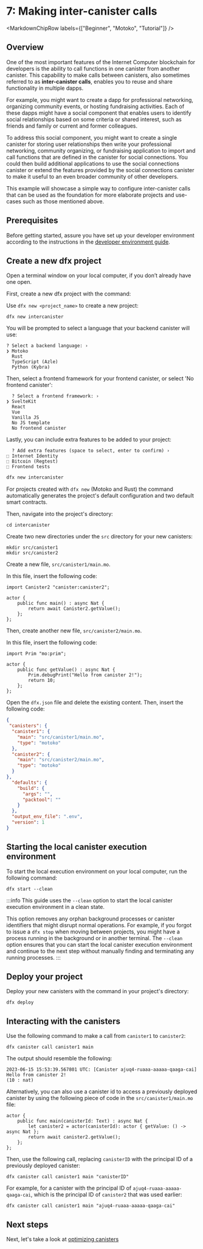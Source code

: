 

# 7: Making inter-canister calls

<MarkdownChipRow labels={["Beginner", "Motoko", "Tutorial"]} />

## Overview
One of the most important features of the Internet Computer blockchain for developers is the ability to call functions in one canister from another canister. This capability to make calls between canisters, also sometimes referred to as **inter-canister calls**, enables you to reuse and share functionality in multiple dapps.

For example, you might want to create a dapp for professional networking, organizing community events, or hosting fundraising activities. Each of these dapps might have a social component that enables users to identify social relationships based on some criteria or shared interest, such as friends and family or current and former colleagues.

To address this social component, you might want to create a single canister for storing user relationships then write your professional networking, community organizing, or fundraising application to import and call functions that are defined in the canister for social connections. You could then build additional applications to use the social connections canister or extend the features provided by the social connections canister to make it useful to an even broader community of other developers.

This example will showcase a simple way to configure inter-canister calls that can be used as the foundation for more elaborate projects and use-cases such as those mentioned above. 

## Prerequisites

Before getting started, assure you have set up your developer environment according to the instructions in the [developer environment guide](/docs/current/developer-docs/backend/motoko/dev-env).

## Create a new dfx project 

Open a terminal window on your local computer, if you don’t already have one open.

First, create a new dfx project with the command:

<Tabs groupId="version">
<TabItem value="0-17-0" label="dfx v0.17.0 or newer" default>

Use `dfx new <project_name>` to create a new project:

```
dfx new intercanister
```

You will be prompted to select a language that your backend canister will use:

```
? Select a backend language: ›  
❯ Motoko
  Rust
  TypeScript (Azle)
  Python (Kybra)
```

Then, select a frontend framework for your frontend canister, or select 'No frontend canister':

```
  ? Select a frontend framework: ›  
❯ SvelteKit
  React
  Vue
  Vanilla JS
  No JS template
  No frontend canister
```

Lastly, you can include extra features to be added to your project:

```
  ? Add extra features (space to select, enter to confirm) ›
⬚ Internet Identity
⬚ Bitcoin (Regtest)
⬚ Frontend tests
```

</TabItem>

<TabItem value="0-16-1" label="dfx v0.16.1 or older" default>

```bash
dfx new intercanister
```

For projects created with `dfx new` (Motoko and Rust) the command automatically generates the project's default configuration and two default smart contracts. 

</TabItem>
</Tabs>

Then, navigate into the project's directory:

```
cd intercanister
```

Create two new directories under the `src` directory for your new canisters:

```
mkdir src/canister1
mkdir src/canister2
```

Create a new file, `src/canister1/main.mo`.

In this file, insert the following code:

```motoko
import Canister2 "canister:canister2";

actor {
    public func main() : async Nat {
        return await Canister2.getValue();
    };
};
```

Then, create another new file, `src/canister2/main.mo`.

In this file, insert the following code:

```motoko
import Prim "mo:prim";

actor {
    public func getValue() : async Nat {
        Prim.debugPrint("Hello from canister 2!");
        return 10;
    };
};
```

Open the `dfx.json` file and delete the existing content. Then, insert the following code:

```json
{
 "canisters": {
  "canister1": {
    "main": "src/canister1/main.mo",
    "type": "motoko"
  },
  "canister2": {
    "main": "src/canister2/main.mo",
    "type": "motoko"
  }
},
  "defaults": {
    "build": {
      "args": "",
      "packtool": ""
    }
  },
  "output_env_file": ".env",
  "version": 1
}
```

## Starting the local canister execution environment 

To start the local execution environment on your local computer, run the following command:

```
dfx start --clean
```

:::info
This guide uses the `--clean` option to start the local canister execution environment in a clean state.

This option removes any orphan background processes or canister identifiers that might disrupt normal operations. For example, if you forgot to issue a `dfx stop` when moving between projects, you might have a process running in the background or in another terminal. The `--clean` option ensures that you can start the local canister execution environment and continue to the next step without manually finding and terminating any running processes.
:::

## Deploy your project 

Deploy your new canisters with the command in your project's directory:

```
dfx deploy
```

## Interacting with the canisters

Use the following command to make a call from `canister1` to `canister2`:

```
dfx canister call canister1 main 
```

The output should resemble the following:

```
2023-06-15 15:53:39.567801 UTC: [Canister ajuq4-ruaaa-aaaaa-qaaga-cai] Hello from canister 2!
(10 : nat)
```

Alternatively, you can also use a canister id to access a previously deployed canister by using the following piece of code in the `src/canister1/main.mo` file:

```motoko
actor {
    public func main(canisterId: Text) : async Nat {
        let canister2 = actor(canisterId): actor { getValue: () -> async Nat };
        return await canister2.getValue();
    };
};
```

Then, use the following call, replacing `canisterID` with the principal ID of a previously deployed canister:

```
dfx canister call canister1 main "canisterID"
```

For example, for a canister with the principal ID of `ajuq4-ruaaa-aaaaa-qaaga-cai`, which is the principal ID of `canister2` that was used earlier:

```
dfx canister call canister1 main "ajuq4-ruaaa-aaaaa-qaaga-cai"
```

## Next steps

Next, let's take a look at [optimizing canisters](/docs/current/developer-docs/backend/motoko/optimizing)